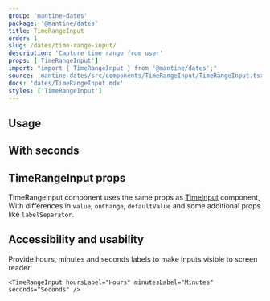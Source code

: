 ```yaml
---
group: 'mantine-dates'
package: '@mantine/dates'
title: TimeRangeInput
order: 1
slug: /dates/time-range-input/
description: 'Capture time range from user'
props: ['TimeRangeInput']
import: "import { TimeRangeInput } from '@mantine/dates';"
source: 'mantine-dates/src/components/TimeRangeInput/TimeRangeInput.tsx'
docs: 'dates/TimeRangeInput.mdx'
styles: ['TimeRangeInput']
---
```



## Usage

<Demo data={TimeRangeInputDemos.usage} />

## With seconds

<Demo data={TimeRangeInputDemos.withSeconds} />

## TimeRangeInput props

TimeRangeInput component uses the same props as [TimeInput](/dates/time-input/) component,
With differences in `value`, `onChange`, `defaultValue` and some additional props like `labelSeparator`.

## Accessibility and usability

Provide hours, minutes and seconds labels to make inputs visible to screen reader:

```tsx
<TimeRangeInput hoursLabel="Hours" minutesLabel="Minutes" seconds="Seconds" />
```
